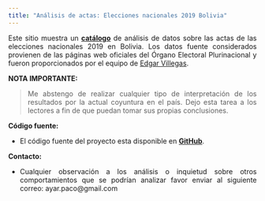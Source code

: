 ---
title: "Análisis de actas: Elecciones nacionales 2019 Bolivia"
---
<style>
body {
text-align: justify}
</style>

Este sitio muestra un [__catálogo__](catalogo.html) de análisis de datos sobre las actas de las elecciones nacionales 2019 en Bolivia. Los datos fuente considerados provienen de las páginas web oficiales del Órgano Electoral Plurinacional y fueron proporcionados por el equipo de [Edgar Villegas](https://twitter.com/edgarinvillegas).

__NOTA IMPORTANTE:__

> Me abstengo de realizar cualquier tipo de interpretación de los resultados por la actual coyuntura en el país. Dejo esta tarea a los lectores a fin de que puedan tomar sus propias conclusiones.

__Código fuente:__

* El código fuente del proyecto esta disponible en [__GitHub__](https://github.com/ayar-yps/analisis_actas_elecciones2019_BO).

__Contacto:__

* Cualquier observación a los análisis o inquietud sobre otros comportamientos que se podrían analizar favor enviar al siguiente correo: ayar.paco@gmail.com